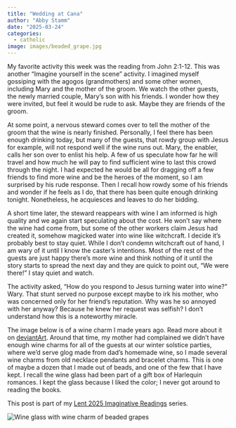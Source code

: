 ```yaml
---
title: "Wedding at Cana"
author: "Abby Stamm"
date: "2025-03-24"
categories: 
  - catholic
image: images/beaded_grape.jpg
---
```


My favorite activity this week was the reading from John 2:1-12. This was another "Imagine yourself in the scene" activity. I imagined myself gossiping with the agogos (grandmothers) and some other women, including Mary and the mother of the groom. We watch the other guests, the newly married couple, Mary's son with his friends. I wonder how they were invited, but feel it would be rude to ask. Maybe they are friends of the groom. 

At some point, a nervous steward comes over to tell the mother of the groom that the wine is nearly finished. Personally, I feel there has been enough drinking today, but many of the guests, that rowdy group with Jesus for example, will not respond well if the wine runs out. Mary, the enabler, calls her son over to enlist his help. A few of us speculate how far he will travel and how much he will pay to find sufficient wine to last this crowd through the night. I had expected he would be all for dragging off a few friends to find more wine and be the heroes of the moment, so I am surprised by his rude response. Then I recall how rowdy some of his friends and wonder if he feels as I do, that there has been quite enough drinking tonight. Nonetheless, he acquiesces and leaves to do her bidding. 

A short time later, the steward reappears with wine I am informed is high quality and we again start speculating about the cost. He won't say where the wine had come from, but some of the other workers claim Jesus had created it, somehow magicked water into wine like witchcraft. I decide it's probably best to stay quiet. While I don't condemn witchcraft out of hand, I am wary of it until I know the caster's intentions. Most of the rest of the guests are just happy there's more wine and think nothing of it until the story starts to spread the next day and they are quick to point out, "We were there!" I stay quiet and watch.

The activity asked, "How do you respond to Jesus turning water into wine?" Wary. That stunt served no purpose except maybe to irk his mother, who was concerned only for her friend's reputation. Why was he so annoyed with her anyway? Because he knew her request was selfish? I don't understand how this is a noteworthy miracle. 

The image below is of a wine charm I made years ago. Read more about it on [deviantArt](https://www.deviantart.com/anabiyeni/art/Beaded-grape-wine-charm-133452420). Around that time, my mother had complained we didn't have enough wine charms for all of the guests at our winter solstice parties, where we'd serve glog made from dad's homemade wine, so I made several wine charms from old necklace pendants and bracelet charms. This is one of maybe a dozen that I made out of beads, and one of the few that I have kept. I recall the wine glass had been part of a gift box of Harlequin romances. I kept the glass because I liked the color; I never got around to reading the books. 

This post is part of my [Lent 2025 Imaginative Readings](https://ajstamm.github.io/musings/lent_retreat_2025.html) series.

![Wine glass with wine charm of beaded grapes](images/beaded_grape.jpg)\
